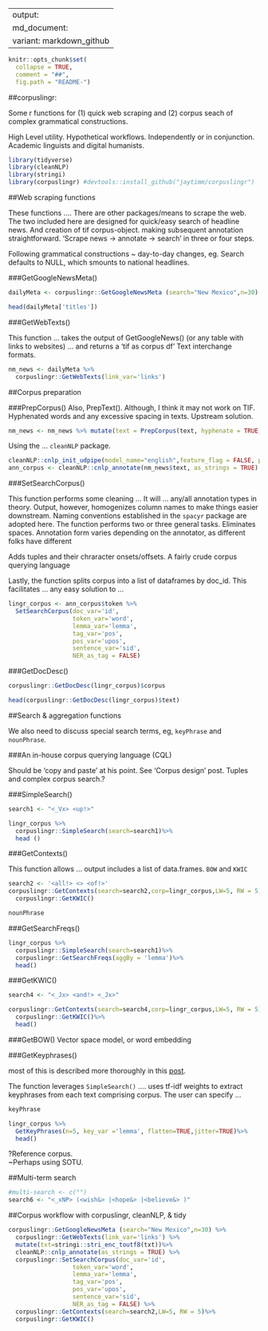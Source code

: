 
---
output:
  md_document:
    variant: markdown_github
---

```r
knitr::opts_chunk$set(
  collapse = TRUE,
  comment = "##",
  fig.path = "README-")
```

##corpuslingr: 

Some r functions for (1) quick web scraping and (2) corpus seach of complex grammatical constructions. 

High Level utility. Hypothetical workflows. Independently or in conjunction.  Academic linguists and digital humanists.

```r
library(tidyverse)
library(cleanNLP)
library(stringi)
library(corpuslingr) #devtools::install_github("jaytimm/corpuslingr")
```


##Web scraping functions

These functions .... There are other packages/means to scrape the web.  The two included here are designed for quick/easy search of headline news. And creation of tif corpus-object.  making subsequent annotation straightforward.  'Scrape news -> annotate -> search' in three or four steps.

Following grammatical constructions ~ day-to-day changes, eg. Search defaults to NULL, which smounts to national headlines.

###GetGoogleNewsMeta()
```r
dailyMeta <- corpuslingr::GetGoogleNewsMeta (search="New Mexico",n=30)

head(dailyMeta['titles'])
```


###GetWebTexts()

This function ... takes the output of GetGoogleNews() (or any table with links to websites) ... and returns a 'tif as corpus df'
Text interchange formats.

```r
nm_news <- dailyMeta %>% 
  corpuslingr::GetWebTexts(link_var='links')
```


##Corpus preparation

###PrepCorpus()
Also, PrepText(). Although, I think it may not work on TIF.
Hyphenated words and any excessive spacing in texts. Upstream solution.

```r
nm_news <- nm_news %>% mutate(text = PrepCorpus(text, hyphenate = TRUE))
```


Using the ... `cleanNLP` package. 
```r
cleanNLP::cnlp_init_udpipe(model_name="english",feature_flag = FALSE, parser = "none") 
ann_corpus <- cleanNLP::cnlp_annotate(nm_news$text, as_strings = TRUE) 
```


###SetSearchCorpus()

This function performs some cleaning ... It will ... any/all annotation types in theory.  Output, however, homogenizes column names to make things easier downstream. Naming conventions established in the `spacyr` package are adopted here.  The function performs two or three general tasks. Eliminates spaces.  Annotation form varies depending on the annotator, as different folks have different 

Adds tuples and their chraracter onsets/offsets. A fairly crude corpus querying language  

Lastly, the function splits corpus into a list of dataframes by doc_id.  This facilitates ... any easy solution to ...


```r
lingr_corpus <- ann_corpus$token %>%
  SetSearchCorpus(doc_var='id', 
                  token_var='word', 
                  lemma_var='lemma', 
                  tag_var='pos', 
                  pos_var='upos',
                  sentence_var='sid',
                  NER_as_tag = FALSE)
```


###GetDocDesc() 


```r
corpuslingr::GetDocDesc(lingr_corpus)$corpus
```
```r
head(corpuslingr::GetDocDesc(lingr_corpus)$text)
```



##Search & aggregation functions

We also need to discuss special search terms, eg, `keyPhrase` and `nounPhrase`.  


###An in-house corpus querying language (CQL)

Should be 'copy and paste' at his point. See 'Corpus design' post. Tuples and complex corpus search.?

###SimpleSearch()
```r
search1 <- "<_Vx> <up!>"

lingr_corpus %>%
  corpuslingr::SimpleSearch(search=search1)%>%
  head ()
```

###GetContexts()

This function allows ... output includes a list of data.frames.  `BOW` and `KWIC`

```r
search2 <- '<all!> <> <of!>'
corpuslingr::GetContexts(search=search2,corp=lingr_corpus,LW=5, RW = 5)%>%
  corpuslingr::GetKWIC()
```



```r
nounPhrase
```


###GetSearchFreqs()
```r
lingr_corpus %>%
  corpuslingr::SimpleSearch(search=search1)%>%
  corpuslingr::GetSearchFreqs(aggBy = 'lemma')%>%
  head()
```


###GetKWIC()
```r
search4 <- "<_Jx> <and!> <_Jx>"

corpuslingr::GetContexts(search=search4,corp=lingr_corpus,LW=5, RW = 5)%>%
  corpuslingr::GetKWIC()%>%
  head()
```

###GetBOW()
Vector space model, or word embedding


###GetKeyphrases()

most of this is described more thoroughly in this [post](https://www.jtimm.net/blog/keyphrase-extraction-from-a-corpus-of-texts/).

The function leverages `SimpleSearch()` .... uses tf-idf weights to extract keyphrases from each text comprising corpus.  The user can specify ... 

```r
keyPhrase
```
```r
lingr_corpus %>%
  GetKeyPhrases(n=5, key_var ='lemma', flatten=TRUE,jitter=TRUE)%>%
  head()
```

?Reference corpus.  
~Perhaps using SOTU.

##Multi-term search

```r
#multi-search <- c("")
search6 <- "<_xNP> (<wish&> |<hope&> |<believe&> )"
```


##Corpus workflow with corpuslingr, cleanNLP, & tidy

```r
corpuslingr::GetGoogleNewsMeta (search="New Mexico",n=30) %>%
  corpuslingr::GetWebTexts(link_var='links') %>%
  mutate(txt=stringi::stri_enc_toutf8(txt))%>%
  cleanNLP::cnlp_annotate(as_strings = TRUE) %>%
  corpuslingr::SetSearchCorpus(doc_var='id', 
                  token_var='word', 
                  lemma_var='lemma', 
                  tag_var='pos', 
                  pos_var='upos',
                  sentence_var='sid',
                  NER_as_tag = FALSE) %>%
  corpuslingr::GetContexts(search=search2,LW=5, RW = 5)%>%
  corpuslingr::GetKWIC()
```




